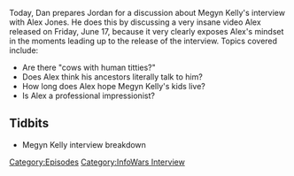 {{DEFAULTSORT:
    #_EPISODE_0054:Megyn Kelly Interview Pt. 1
}}{{Episode
    | title           = Megyn Kelly Interview Pt. 1
    | caption         = [https://knowledgefight.libsyn.com/knowledge-fight-megyn-kelly-interview-pt-1 Listen to this episode on Libsyn]
    | episodeNumber   = 54
    | length          = 02:34:49
    | airDate         = June 19, 2017
    | episodeType     = [[:Category:InfoWars Interview|InfoWars Interview]]
    | appearance      = [[Megyn Kelly]]
    | previousEpisode = [[53: June 12, 2017]]
    | nextEpisode     = [[55: Megyn Kelly Interview Pt. 2]]
}}

{{Stub}}

Today, Dan prepares Jordan for a discussion about Megyn Kelly's interview with Alex Jones. He does this by discussing a very insane video Alex released on Friday, June 17, because it very clearly exposes Alex's mindset in the moments leading up to the release of the interview. Topics covered include:

*Are there "cows with human titties?"
*Does Alex think his ancestors literally talk to him?
*How long does Alex hope Megyn Kelly's kids live?
*Is Alex a professional impressionist?

==Tidbits==

*Megyn Kelly interview breakdown

[[Category:Episodes]]
[[Category:InfoWars Interview]]
